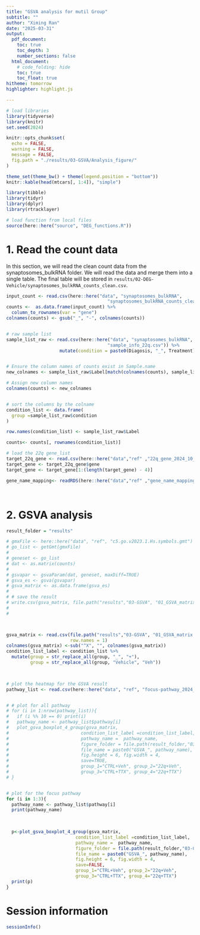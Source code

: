 ```yaml
---
title: "GSVA analysis for mutil Group" 
subtitle: ""
author: "Ximing Ran"
date: "2025-03-31"
output:
  pdf_document:
    toc: true
    toc_depth: 3
    number_sections: false
  html_document:
    # code_folding: hide
    toc: true
    toc_float: true
hitheme: tomorrow
highlighter: highlight.js

---
```


```r
# load libraries
library(tidyverse)
library(knitr)
set.seed(2024)

knitr::opts_chunk$set(
  echo = FALSE,
  warning = FALSE,
  message = FALSE,
  fig.path = "./results/03-GSVA/Analysis_figure/"
)

theme_set(theme_bw() + theme(legend.position = "bottom"))
knitr::kable(head(mtcars[, 1:4]), "simple")
```

```r
library(tibble)
library(tidyr)
library(dplyr)
library(rtracklayer)
```



```r
# load function from local files
source(here::here("source", "DEG_functions.R"))
```

\newpage

# 1. Read the count data
In this section, we will read the clean count data from the synaptosomes_bulkRNA folder.  We will read the data and merge them into a single table. The final table will be stored in `results/02-DEG-Vehicle/synaptosomes_bulkRNA_counts_clean.csv`.

```r
input_count <- read.csv(here::here("data", "synaptosomes_bulkRNA",
                                      "synaptosomes_bulkRNA_counts_cleaned.csv"))
counts <-  as.data.frame(input_count) %>% 
  column_to_rownames(var = "gene")
colnames(counts) <- gsub("_", "-", colnames(counts))


# raw sample list
sample_list_raw <- read.csv(here::here("data", "synaptosomes_bulkRNA",
                                      "sample_info_22q.csv")) %>%
                    mutate(condition = paste0(Diagosis, "_", Treatment))


# Ensure the column names of counts exist in Sample.name
new_colnames <- sample_list_raw$Label[match(colnames(counts), sample_list_raw$Sample.name)]

# Assign new column names
colnames(counts) <- new_colnames


# sort the columns by the colname
condition_list <- data.frame(
  group =sample_list_raw$condition
)

row.names(condition_list) <- sample_list_raw$Label

counts<- counts[, rownames(condition_list)]

# load the 22q gene_list
target_22q_gene <- read.csv(here::here("data","ref" ,"22q_gene_2024_10_17.csv"))
target_gene <- target_22q_gene$gene
target_gene <- target_gene[1:(length(target_gene) - 4)]

gene_name_mapping<- readRDS(here::here("data","ref" ,"gene_name_mapping.rds"))




```



# 2. GSVA analysis

```r
result_folder = "results"

# gmxFile <- here::here("data", "ref", "c5.go.v2023.1.Hs.symbols.gmt")
# go_list <- getGmt(gmxFile)
# 
# geneset <- go_list
# dat <- as.matrix(counts)
# 
# gsvapar <- gsvaParam(dat, geneset, maxDiff=TRUE)
# gsva_es <- gsva(gsvapar)
# gsva_matrix <- as.data.frame(gsva_es)
# 
# # save the result
# write.csv(gsva_matrix, file.path("results","03-GSVA", "01_GSVA_matrix.csv"))
# 
# 



gsva_matrix <- read.csv(file.path("results","03-GSVA", "01_GSVA_matrix.csv"),
                        row.names = 1)
colnames(gsva_matrix) <-sub("^X", "", colnames(gsva_matrix))
condition_list_label <- condition_list %>%
  mutate(group = str_replace_all(group, "_", "+"),
         group = str_replace_all(group, "Vehicle", "Veh"))

  

# plot the heatmap for the GSVA result
pathway_list <- read.csv(here::here("data", "ref", "focus-pathway_2024_10_03.csv"))


# # plot for all pathway
# for (i in 1:nrow(pathway_list)){
#   if (i %% 10 == 0) print(i)
#   pathway_name <- pathway_list$pathway[i]
#   plot_gsva_boxplot_4_group(gsva_matrix,
#                           condition_list_label =condition_list_label,
#                           pathway_name =  pathway_name,
#                           figure_folder = file.path(result_folder,"03-GSVA","Boxplot"),
#                           file_name = paste0("GSVA_", pathway_name),
#                           fig.height = 6, fig.width = 4,
#                           save=TRUE,
#                           group_1="CTRL+Veh", group_2="22q+Veh",
#                           group_3="CTRL+TTX", group_4="22q+TTX")
# }


# plot for the focus pathway
for (i in 1:3){
  pathway_name <- pathway_list$pathway[i]
  print(pathway_name)

  
  
  p<-plot_gsva_boxplot_4_group(gsva_matrix, 
                          condition_list_label =condition_list_label,
                          pathway_name =  pathway_name,
                          figure_folder = file.path(result_folder,"03-GSVA","Boxplot"),
                          file_name = paste0("GSVA_", pathway_name),
                          fig.height = 6, fig.width = 4,
                          save=FALSE,
                          group_1="CTRL+Veh", group_2="22q+Veh", 
                          group_3="CTRL+TTX", group_4="22q+TTX")
  print(p)
}


```



\newpage
# Session information
```r
sessionInfo()
```

